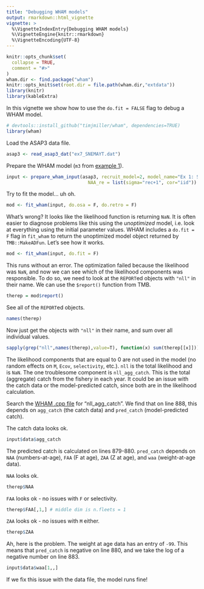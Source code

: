 ```yaml
---
title: "Debugging WHAM models"
output: rmarkdown::html_vignette
vignette: >
  %\VignetteIndexEntry{Debugging WHAM models}
  %\VignetteEngine{knitr::rmarkdown}
  %\VignetteEncoding{UTF-8}
---
```


```r
knitr::opts_chunk$set(
  collapse = TRUE,
  comment = "#>"
)
wham.dir <- find.package("wham")
knitr::opts_knit$set(root.dir = file.path(wham.dir,"extdata"))
library(knitr)
library(kableExtra)
```

In this vignette we show how to use the `do.fit = FALSE` flag to debug a WHAM model.

```r
# devtools::install_github("timjmiller/wham", dependencies=TRUE)
library(wham)
```

Load the ASAP3 data file.

```r
asap3 <- read_asap3_dat("ex7_SNEMAYT.dat")
```

Prepare the WHAM model (`m3` from [example 1](https://timjmiller.github.io/wham/articles/ex1_SNEMA_yellowtail_flounder.html)).

```r
input <- prepare_wham_input(asap3, recruit_model=2, model_name="Ex 1: SNEMA Yellowtail Flounder",
                              NAA_re = list(sigma="rec+1", cor="iid"))
```

Try to fit the model... uh oh.

```r
mod <- fit_wham(input, do.osa = F, do.retro = F)
```

What's wrong? It looks like the likelihood function is returning `NaN`. It is often easier to diagnose problems like this using the *unoptimized* model, i.e. look at everything using the initial parameter values. WHAM includes a `do.fit = F` flag in `fit_wham` to return the unoptimized model object returned by `TMB::MakeADFun`. Let's see how it works.

```r
mod <- fit_wham(input, do.fit = F)
```

This runs without an error. The optimization failed because the likelihood was `NaN`, and now we can see which of the likelihood components was responsible. To do so, we need to look at the `REPORT`ed objects with `"nll"` in their name. We can use the `$report()` function from TMB.

```r
therep = mod$report()
```

See all of the `REPORT`ed objects.

```r
names(therep)
```

Now just get the objects with `"nll"` in their name, and sum over all individual values.

```r
sapply(grep("nll",names(therep),value=T), function(x) sum(therep[[x]]))
```

The likelihood components that are equal to 0 are not used in the model (no random effects on `M`, `Ecov`, `selectivity`, etc.). `nll` is the total likelihood and is `NaN`. The one troublesome component is `nll_agg_catch`. This is the total (aggregate) catch from the fishery in each year. It could be an issue with the catch data or the model-predicted catch, since both are in the likelihood calculation.

Search the [WHAM .cpp file](https://github.com/timjmiller/wham/blob/master/src/wham_v0.cpp) for "nll_agg_catch". We find that on line 888, this depends on `agg_catch` (the catch data) and `pred_catch` (model-predicted catch).

The catch data looks ok.

```r
input$data$agg_catch
```

The predicted catch is calculated on lines 879-880. `pred_catch` depends on `NAA` (numbers-at-age), `FAA` (F at age), `ZAA` (Z at age), and `waa` (weight-at-age data).

`NAA` looks ok.
```r
therep$NAA
```

`FAA` looks ok - no issues with `F` or selectivity.
```r
therep$FAA[,1,] # middle dim is n.fleets = 1
```

`ZAA` looks ok - no issues with `M` either.
```r
therep$ZAA
```

Ah, here is the problem. The weight at age data has an entry of `-99`. This means that `pred_catch` is negative on line 880, and we take the log of a negative number on line 883.

```r
input$data$waa[1,,]
```

If we fix this issue with the data file, the model runs fine!

